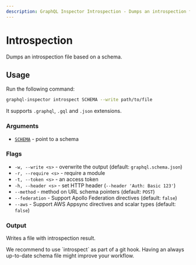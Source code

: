 ```yaml
---
description: GraphQL Inspector Introspection - Dumps an introspection file based on a schema.
---
```



# Introspection

Dumps an introspection file based on a schema.

## Usage

Run the following command:

```sh
graphql-inspector introspect SCHEMA --write path/to/file
```

It supports `.graphql`, `.gql` and `.json` extensions.

### Arguments

- [`SCHEMA`](../api/schema) - point to a schema

### Flags

- `-w, --write <s>` - overwrite the output (default: `graphql.schema.json`)
- `-r, --require <s>` - require a module
- `-t, --token <s>` - an access token
- `-h, --header <s>` - set HTTP header (`--header 'Auth: Basic 123'`)
- `--method` - method on URL schema pointers (default: `POST`)
- `--federation` - Support Apollo Federation directives (default: `false`)
- `--aws` - Support AWS Appsync directives and scalar types (default: `false`)

### Output

Writes a file with introspection result.

<Callout>
  We recommend to use `introspect` as part of a git hook. Having an always up-to-date schema file
  might improve your workflow.
</Callout>
